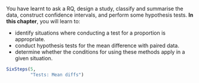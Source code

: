 ::: {.objectivesBox .objectives data-latex="{iconmonstr-target-4-240.png}"}
You have learnt to ask a RQ, design a study, classify and summarise the data, construct confidence intervals, and perform some hypothesis tests.
**In this chapter**, you will learn to:

* identify situations where conducting a test for a proportion is appropriate.
* conduct hypothesis tests for the mean difference with paired data.
* determine whether the conditions for using these methods apply in a given situation.
:::

```r
SixSteps(5, 
         "Tests: Mean diffs")
```


